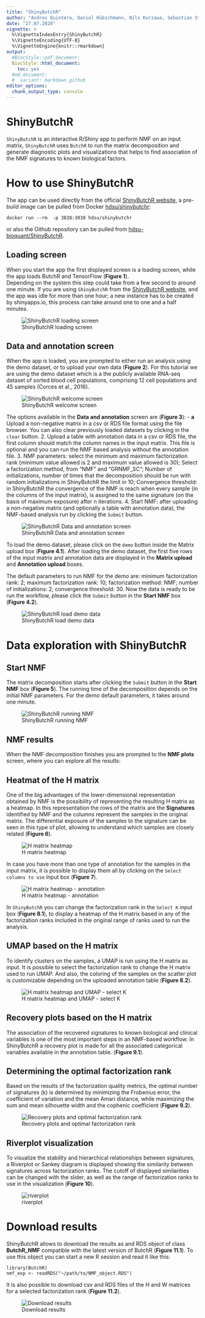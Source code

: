 ```yaml
---
title: "ShinyButchR"
author: "Andres Quintero, Daniel Hübschmann, Nils Kurzawa, Sebastian Steinhauser, Philipp Rentzsch, Stephen Krämer, Carolin Andresen, Jeongbin Park, Roland Eils, Matthias Schlesner and Carl Herrmann "
date: "27.07.2020"
vignette: >
  %\VignetteIndexEntry{ShinyButchR}
  %\VignetteEncoding{UTF-8}  
  %\VignetteEngine{knitr::rmarkdown}
output:
  #BiocStyle::pdf_document:
  BiocStyle::html_document:
    toc: yes
  #md_document:
  #  variant: markdown_github
editor_options: 
  chunk_output_type: console
---
```



# ShinyButchR 


`ShinyButchR` is an interactive R/Shiny app to perform NMF on an input matrix,
`ShinyButchR` uses `ButchR` to run the matrix decomposition and generate 
diagnostic plots and visualizations that helps to find association of the NMF 
signatures to known biological factors.



# How to use ShinyButchR 

The app can be used directly from the official 
[ShinyButchR website](https://hdsu-bioquant.shinyapps.io/shinyButchR/),
a pre-build image can be pulled from Docker 
[hdsu/shinybutchr](https://hub.docker.com/r/hdsu/shinybutchr):

`docker run --rm  -p 3838:3838 hdsu/shinybutchr`  

or also the Github repository can be pulled from 
[hdsu-bioquant/ShinyButchR](https://github.com/hdsu-bioquant/ShinyButchR).

## Loading screen

When you start the app the first displayed screen is a loading screen, while the
app loads ButchR and TensorFlow (**Figure 1**).  
Depending on the system this step could take from a few second to around one 
minute. If you are using `ShinyButchR` from the 
[ShinyButchR website](https://hdsu-bioquant.shinyapps.io/shinyButchR/), and the 
app was idle for more than one hour; a new instance has to be created by 
shinyapps.io, this process can take around one to one and a half minutes.  

![ShinyButchR loading screen](figs/ShinyButchR_figs/ShinyButchR_001.png)
  
  
## Data and annotation screen  

When the app is loaded, you are prompted to either run an analysis using the 
demo dataset, or to upload your own data (**Figure 2**). For this tutorial we 
are using the demo dataset which is a the publicly available RNA-seq dataset of 
sorted blood cell populations, comprising 12 cell populations and 45 samples 
(Corces et al., 2016).  

![ShinyButchR welcome screen](figs/ShinyButchR_figs/ShinyButchR_002.png)  
  

The options available in the **Data and annotation** screen are (**Figure 3**):
- **a** Upload a non-negative matrix in a csv or RDS file format using the file 
browser. You can also clear previously loaded datasets by clicking in the 
`clear` button.
2. Upload a table with annotation data in a csv or RDS file, the first column 
should match the column names in the input matrix. This file is optional and 
you can run the NMF based analysis without the annotation file.
3. NMF parameters: select the minimum and maximum factorization rank (minimum 
value allowed is 2 and maximum value allowed is 30); Select a factorization 
method, from "NMF" and "GRNMF_SC"; Number of initializations, number of times 
that the decomposition should be run with random initializations in ShinyButchR 
the limit in 10; Convergence threshold: in ShinyButchR the convergence of the
NMF is reach when every sample (in the columns of the input matrix), is assigned
to the same signature (on the basis of maximum exposure) after n iterations.
4. Start NMF: after uploading a non-negative matrix (and optionally a table
with annotation data), the NMF-based analysis run by clicking the
`Submit` button.


![ShinyButchR Data and annotation screen](figs/ShinyButchR_figs/ShinyButchR_003.png)
  
To load the demo dataset, please click on the `demo` button inside the 
Matrix upload box  (**Figure 4.1**). After loading the demo dataset, the first 
five rows of the input matrix and annotation data are displayed in the 
**Matrix upload** and **Annotation upload** boxes.

The default parameters to run NMF for the demo are: minimum 
factorization rank: 2; maximum factorization rank: 10; factorization method: 
NMF; number of initializations: 2; convergence threshold: 30.
Now the data is ready to be run the workflow, please click the `Submit` button 
in the **Start NMF** box (**Figure 4.2**).


![ShinyButchR load demo data](figs/ShinyButchR_figs/ShinyButchR_004.png)

# Data exploration with ShinyButchR
  

## Start NMF

The matrix decomposition starts after clicking the `Submit` button in the 
**Start NMF** box (**Figure 5**). The running time of the decomposition depends 
on the initial NMF parameters. For the demo default parameters, it takes around
one minute.


![ShinyButchR running NMF](figs/ShinyButchR_figs/ShinyButchR_005.png)



## NMF results

When the NMF decomposition finishes you are prompted to the **NMF plots** screen,
where you can explore all the results:

## Heatmat of the H matrix

One of the big advantages of the lower-dimensional representation obtained by 
NMF is the possibility of representing the resulting H matrix as a heatmap.
In this representation the rows of the matrix are the **Signatures** identified 
by NMF and the columns represent the samples in the original matrix. 
The differential exposure of the samples to the signature can be seen in this 
type of plot, allowing to understand which samples are closely related 
(**Figure 6**).

![H matrix heatmap](figs/ShinyButchR_figs/ShinyButchR_006.1.png)

In case you have more than one type of annotation for the samples in the input 
matrix, it is possible to display them all by clicking on the 
`Select columns to use` input box (**Figure 7**).

![H matrix heatmap - annotation](figs/ShinyButchR_figs/ShinyButchR_007.png)


In `ShinyButchR` you can change the factorization rank in the `Select K` input 
box (**Figure 8.1**), to display a heatmap of the H matrix based in any of the 
factorization ranks included in the original range of ranks used to run the 
analysis.



## UMAP based on the H matrix  
  
To identify clusters on the samples, a UMAP is run using the H matrix as input.
It is possible to select the factorization rank to change the H matrix used to
run UMAP. And also, the coloring of the samples on the scatter plot is 
customizable depending on the uploaded annotation table (**Figure 8.2**).

![H matrix heatmap and UMAP - select K](figs/ShinyButchR_figs/ShinyButchR_008.png)


## Recovery plots based on the H matrix

The association of the recovered signatures to known biological and clinical 
variables is one of the most important steps in an NMF-based workflow.
In ShinyButchR a recovery plot is made for all the associated categorical 
variables available in the annotation table. (**Figure 9.1**).


## Determining the optimal factorization rank

Based on the results of the factorization quality metrics, the optimal number 
of signatures (k) is determined by minimizing the Frobenius error, the coefficient 
of variation and the mean Amari distance, while maximizing the sum and mean 
silhouette width and the cophenic coefficient (**Figure 9.2**).


![Recovery plots and optimal factorization rank](figs/ShinyButchR_figs/ShinyButchR_009.png)

## Riverplot visualization

To visualize the stability and hierarchical relationships between signatures, 
a Riverplot or Sankey diagram is displayed showing the similarity between 
signatures across factorization ranks. The cutoff of displayed similarities can 
be changed with the slider, as well as the range of factorization ranks to use 
in the visualization (**Figure 10**).


![riverplot](figs/ShinyButchR_figs/ShinyButchR_010.png)



# Download results

ShinyButchR allows to download the results as and RDS object of class 
**ButchR_NMF** compatible with the latest version of ButchR (**Figure 11.1**). 
To use this object you can start a new R session and read it like this:

```
library(ButchR)
nmf_exp <- readRDS("~/path/to/NMF_object.RDS")

```

It is also possible to download csv and RDS files of the H and W matrices for a 
selected factorization rank (**Figure 11.2**).

![Download results](figs/ShinyButchR_figs/ShinyButchR_011.png)
